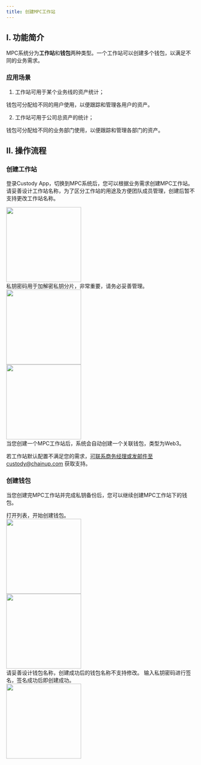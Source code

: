 ```yaml
---
title: 创建MPC工作站
---
```


## I. 功能简介

MPC系统分为**工作站**和**钱包**两种类型。一个工作站可以创建多个钱包，以满足不同的业务需求。

### 应用场景

1. 工作站可用于某个业务线的资产统计；

钱包可分配给不同的用户使用，以便跟踪和管理各用户的资产。

2. 工作站可用于公司总资产的统计；

钱包可分配给不同的业务部门使用，以便跟踪和管理各部门的资产。

## II. 操作流程

### 创建工作站

登录Custody App，切换到MPC系统后，您可以根据业务需求创建MPC工作站。
<Steps>
<Step title="命名工作站">
请妥善设计工作站名称，为了区分工作站的用途及方便团队成员管理，创建后暂不支持更改工作站名称。
<div className="w-full flex items-center justify-center"> 
<img src="/images/quickstart/mpc-main1_cn.png" width="200"/>
</div>
</Step>

<Step title="输入私钥密码">
私钥密码用于加解密私钥分片，非常重要，请务必妥善管理。
<div className="w-full flex items-center justify-center"> 
<img src="/images/quickstart/mpc-main3_cn.png" width="200"/> 
</div>
</Step>

<Step title="完成工作站创建">
<div className="w-full flex items-center justify-center"> 
<img src="/images/quickstart/mpc-main5_cn.png" width="200"/> 
</div>
<Note>
当您创建一个MPC工作站后，系统会自动创建一个关联钱包，类型为Web3。

若工作站默认配置不满足您的需求，可联系商务经理或发邮件至custody@chainup.com 获取支持。
</Note>
</Step>
</Steps>

### 创建钱包

当您创建完MPC工作站并完成私钥备份后，您可以继续创建MPC工作站下的钱包。

<Steps>
<Step title="选择目标工作站">
打开列表，开始创建钱包。
<div className="w-full flex items-center justify-center"> 
<img src="/images/quickstart/mpc-sub3_cn.png" width="200"/> 
</div>
</Step>

<Step title="命名钱包">
<div className="w-full flex items-center justify-center"> 
<img src="/images/quickstart/mpc-sub5_cn.png" width="200"/> 
</div>
<Warning>
请妥善设计钱包名称，创建成功后的钱包名称不支持修改。
</Warning>
</Step>

<Step title="私钥签名创建">
输入私钥密码进行签名，签名成功后即创建成功。
<div className="w-full flex items-center justify-center"> 
<img src="/images/quickstart/mpc-sub6_cn.png" width="200"/>
</div>
</Step>
</Steps>
